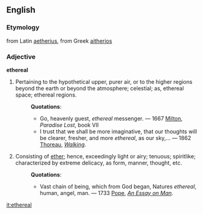 ==English==

===Etymology===
from Latin [[aetherius]], from Greek [[aitherios]]

===Adjective===
'''ethereal'''
# Pertaining to the hypothetical upper, purer air, or to the higher regions beyond the earth or beyond the atmosphere; celestial; as, ethereal space; ethereal regions.
#:'''Quotations''':
#:*Go, heavenly guest, ''ethereal'' messenger. &mdash; 1667 [[w: John Milton| Milton]], ''Paradise Lost'', book VII
#:*I trust that we shall be more imaginative, that our thoughts will be clearer, fresher, and more ''ethereal'', as our sky,... &mdash; 1862 [[w:Henry David Thoreau|Thoreau]], [http://wikisource.org/wiki/Walking ''Walking''].
# Consisting of [[ether]]; hence, exceedingly light or airy; tenuous; spiritlike; characterized by extreme delicacy, as form, manner, thought, etc.
#:'''Quotations''':
#:*Vast chain of being, which from God began, Natures ''ethereal'', human, angel, man. &mdash; 1733 [[w:Alexander Pope|Pope]], ''[http://onlinebooks.library.upenn.edu/webbin/gutbook/lookup?num=2428 An Essay on Man]''.

[[it:ethereal]]